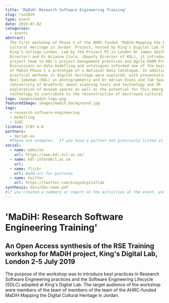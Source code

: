 ```yaml
---
title: 'MaDiH: Research Software Engineering Training'
slug: rse2019
type: event
date: 2019-07-02
categories:
  - events
abstract:
  The first workshop of Phase 1 of the AHRC-funded 'MaDiH Mapping the Digital
  Cultural Heritage in Jordan' Project, hosted by King’s Digital Lab (KDL) at
  King’s College London. Led by the Project PI in London Dr James Smithies (KDL
  Director) and Dr Arianna Ciula, (Deputy Director of KDL), it introduced the
  project team to KDL’s project management practices and Agile DSDM Process.
  Discussions on data modelling and ontologies informed one of the main outcomes
  of MaDiH Phase 1 a prototype of a National Data Catalogue. In addition,
  practical methods in digital heritage were explored, with presentations from
  Neil Jakeman (KDL) on photogrammetry and Dr Adrian Evans and Tom Sparrow
  (University of Bradford) about scanning tools and technology and VR
  exploration of museum spaces as well as the potential for this emerging
  technology to contribute to the reconstruction of destroyed cultural heritage.
logo: images/madih-logo.png
featuredImage: images/madih_background.jpg
tags:
  - research-software-engineering
  - modelling
  - SLDC
license: CCBY 4.0
partners:
  - dariah-eu
  #These are examples.  If you have a partner not previously listed in the 'organisation.yaml' file, you will need to add them.
social:
  - name: website
    url: https://www.kdl.kcl.ac.uk/
  - name: kdl-infor@kcl.ac.uk
    url:
  - name: flickr
    url: #add url for pictures
  - name: twitter
    url: https://twitter.com/kingsdigitallab
synthesis: docs/doc-name.pdf
#if you created a summary or report on the activities at the event, you can include it here as a .pdf.
---
```


# 'MaDiH: Research Software Engineering Training'

## An Open Access synthesis of the RSE Training workshop for MaDiH project, King's Digital Lab, London 2-5 July 2019

The purpose of the workshop was to introduce best practices in Research Software
Engineering practices and the Software Engineering Lifecycle (SDLC) adopted at
King's Digital Lab. The target audience of the workshop were members of the team
of members of the team of the AHRC-funded MaDiH Mapping the Digital Cultural
Heritage in Jordan.

